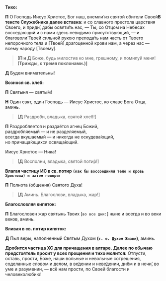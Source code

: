 
**Тихо:**

**П** О Господь Иисус Христос, Бог наш, внемли́ из святой обители Своей<Tooltip>**В тексте Служебника далее вставка:** и со славного престола царствия Своего</Tooltip>, и приди́, дабы освяти́ть нас, — Ты, со Отцом на Небесах восседающий и с нами здесь невидимо присутствующий, — и благоволи́ Твоей сильной рукою препода́ть нам часть от Твоего непорочного тела и <R>[</R>Твоей<R>]</R> драгоценной крови нам, а через нас — всему народу <R>[</R>Твоему<R>]</R>.

> **[П и Д** Боже, будь милостив ко мне, грешному, и помилуй меня! **(Трижды, с тремя поклонами.)]**

**Д** Будем внимательны!

**Вознося св. хлеб:**

**П** Святыня — святы́м!

**Н** Один свят, один Господь — Иисус Христос, ко славе Бога Отца, аминь.

> **[Д** Раздроби, владыка, святой хлеб!<R>]</R>

**П** Раздробляется и раздаётся агнец Божий,  
раздробляемый — и не разделяемый,  
всегда вкушаемый — и никогда не оскудева́ющий,  
но причаща́ющихся освяща́ющий.

Иисус Христос — Ника́!

> **[Д** Восполни, владыка, святой поти́р!<R>]</R>

**Влагая частицу ИС в св. потир `(как бы воссоединяя тело и кровь Христовы) и затем говоря:`**

**П** Полнота (общения) Святого Духа!

> **[Д** Аминь. Благослови, владыка, жар!<R>]</R>

**Благословляя кипяток:**

**П** Благословен жар святынь Твоих <R>[</R>`во все дни:`<R>]</R> ныне и всегда и во веки веков, аминь.

**Вливая в св. потир кипяток:**

**Д** Пыл веры, наполненный Святым Духом **(`т. е. Духом Жизни`)**, аминь.

**Дробится частица ХС для причащения в алтаре.**
<Tooltip>**Далее по обычаю предстоятель просит у всех прощения и тихо молится:** Отпусти, оставь, прости, Боже, наши вольные и невольные согрешения, соделанные словом и делом, в ве́дении и неве́дении, днём и в ночи́, во уме и разумении, — всё нам прости, по Своей благости и человеколюбию!</Tooltip>




